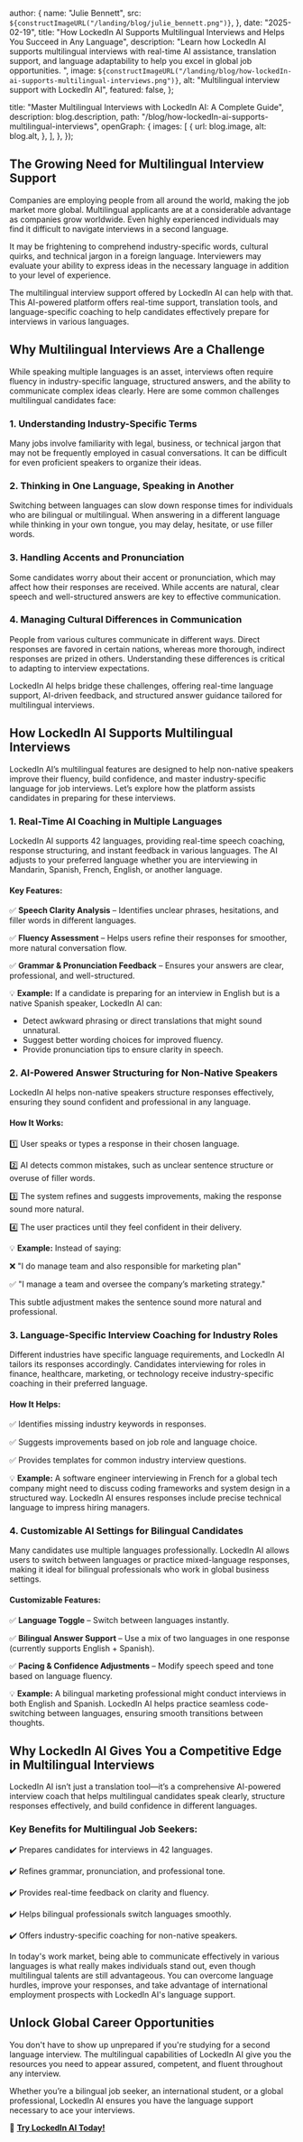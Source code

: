 
  author: {
    name: "Julie Bennett",
    src: `${constructImageURL("/landing/blog/julie_bennett.png")}`,
  },
  date: "2025-02-19",
  title:
    "How LockedIn AI Supports Multilingual Interviews and Helps You Succeed in Any Language",
  description:
    "Learn how LockedIn AI supports multilingual interviews with real-time AI assistance, translation support, and language adaptability to help you excel in global job opportunities. ",
  image: `${constructImageURL("/landing/blog/how-lockedIn-ai-supports-multilingual-interviews.png")}`,
  alt: "Multilingual interview support with LockedIn AI",
  featured: false,
};

  title: "Master Multilingual Interviews with LockedIn AI: A Complete Guide",
  description: blog.description,
  path: "/blog/how-lockedIn-ai-supports-multilingual-interviews",
  openGraph: {
    images: [
      {
        url: blog.image,
        alt: blog.alt,
      },
    ],
  },
});


## The Growing Need for Multilingual Interview Support

Companies are employing people from all around the world, making the job market more global. Multilingual applicants are at a considerable advantage as companies grow worldwide. Even highly experienced individuals may find it difficult to navigate interviews in a second language.

It may be frightening to comprehend industry-specific words, cultural quirks, and technical jargon in a foreign language. Interviewers may evaluate your ability to express ideas in the necessary language in addition to your level of experience.

The multilingual interview support offered by LockedIn AI can help with that. This AI-powered platform offers real-time support, translation tools, and language-specific coaching to help candidates effectively prepare for interviews in various languages.

## Why Multilingual Interviews Are a Challenge

While speaking multiple languages is an asset, interviews often require fluency in industry-specific language, structured answers, and the ability to communicate complex ideas clearly. Here are some common challenges multilingual candidates face:

### 1. Understanding Industry-Specific Terms

Many jobs involve familiarity with legal, business, or technical jargon that may not be frequently employed in casual conversations. It can be difficult for even proficient speakers to organize their ideas.

### 2. Thinking in One Language, Speaking in Another

Switching between languages can slow down response times for individuals who are bilingual or multilingual. When answering in a different language while thinking in your own tongue, you may delay, hesitate, or use filler words.

### 3. Handling Accents and Pronunciation

Some candidates worry about their accent or pronunciation, which may affect how their responses are received. While accents are natural, clear speech and well-structured answers are key to effective communication.

### 4. Managing Cultural Differences in Communication

People from various cultures communicate in different ways. Direct responses are favored in certain nations, whereas more thorough, indirect responses are prized in others. Understanding these differences is critical to adapting to interview expectations.

LockedIn AI helps bridge these challenges, offering real-time language support, AI-driven feedback, and structured answer guidance tailored for multilingual interviews.

## How LockedIn AI Supports Multilingual Interviews

LockedIn AI’s multilingual features are designed to help non-native speakers improve their fluency, build confidence, and master industry-specific language for job interviews. Let’s explore how the platform assists candidates in preparing for these interviews.

### 1. Real-Time AI Coaching in Multiple Languages

LockedIn AI supports 42 languages, providing real-time speech coaching, response structuring, and instant feedback in various languages. The AI adjusts to your preferred language whether you are interviewing in Mandarin, Spanish, French, English, or another language.

#### Key Features:

✅ **Speech Clarity Analysis** – Identifies unclear phrases, hesitations, and filler words in different languages.

✅ **Fluency Assessment** – Helps users refine their responses for smoother, more natural conversation flow.

✅ **Grammar & Pronunciation Feedback** – Ensures your answers are clear, professional, and well-structured.

💡 **Example:** If a candidate is preparing for an interview in English but is a native Spanish speaker, LockedIn AI can:

- Detect awkward phrasing or direct translations that might sound unnatural.
- Suggest better wording choices for improved fluency.
- Provide pronunciation tips to ensure clarity in speech.

### 2. AI-Powered Answer Structuring for Non-Native Speakers

LockedIn AI helps non-native speakers structure responses effectively, ensuring they sound confident and professional in any language.

#### How It Works:

1️⃣ User speaks or types a response in their chosen language.

2️⃣ AI detects common mistakes, such as unclear sentence structure or overuse of filler words.

3️⃣ The system refines and suggests improvements, making the response sound more natural.

4️⃣ The user practices until they feel confident in their delivery.

💡 **Example:** Instead of saying:

❌ "I do manage team and also responsible for marketing plan"

✅ "I manage a team and oversee the company’s marketing strategy."

This subtle adjustment makes the sentence sound more natural and professional.

### 3. Language-Specific Interview Coaching for Industry Roles

Different industries have specific language requirements, and LockedIn AI tailors its responses accordingly. Candidates interviewing for roles in finance, healthcare, marketing, or technology receive industry-specific coaching in their preferred language.

#### How It Helps:

✅ Identifies missing industry keywords in responses.

✅ Suggests improvements based on job role and language choice.

✅ Provides templates for common industry interview questions.

💡 **Example:** A software engineer interviewing in French for a global tech company might need to discuss coding frameworks and system design in a structured way. LockedIn AI ensures responses include precise technical language to impress hiring managers.

### 4. Customizable AI Settings for Bilingual Candidates

Many candidates use multiple languages professionally. LockedIn AI allows users to switch between languages or practice mixed-language responses, making it ideal for bilingual professionals who work in global business settings.

#### Customizable Features:

✅ **Language Toggle** – Switch between languages instantly.

✅ **Bilingual Answer Support** – Use a mix of two languages in one response (currently supports English + Spanish).

✅ **Pacing & Confidence Adjustments** – Modify speech speed and tone based on language fluency.

💡 **Example:** A bilingual marketing professional might conduct interviews in both English and Spanish. LockedIn AI helps practice seamless code-switching between languages, ensuring smooth transitions between thoughts.

## Why LockedIn AI Gives You a Competitive Edge in Multilingual Interviews

LockedIn AI isn’t just a translation tool—it’s a comprehensive AI-powered interview coach that helps multilingual candidates speak clearly, structure responses effectively, and build confidence in different languages.

### Key Benefits for Multilingual Job Seekers:

✔️ Prepares candidates for interviews in 42 languages.

✔️ Refines grammar, pronunciation, and professional tone.

✔️ Provides real-time feedback on clarity and fluency.

✔️ Helps bilingual professionals switch languages smoothly.

✔️ Offers industry-specific coaching for non-native speakers.

In today's work market, being able to communicate effectively in various languages is what really makes individuals stand out, even though multilingual talents are still advantageous. You can overcome language hurdles, improve your responses, and take advantage of international employment prospects with LockedIn AI's language support.

## Unlock Global Career Opportunities

You don't have to show up unprepared if you're studying for a second language interview. The multilingual capabilities of LockedIn AI give you the resources you need to appear assured, competent, and fluent throughout any interview.

Whether you’re a bilingual job seeker, an international student, or a global professional, LockedIn AI ensures you have the language support necessary to ace your interviews.

🔗 **[Try LockedIn AI Today!](https://app.lockedinai.com)**
